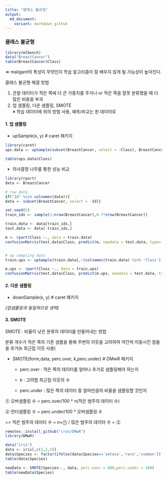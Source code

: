 ```yaml
---
title: "클래스 불균형"
output: 
  md_document:
    variant: markdown_github
---
```


### 클래스 불균형

```r
library(mlbench)
data("BreastCancer")
table(BreastCancer$Class)
```

=\> maligant의 특성이 무엇인지 학습 알고리즘이 잘 배우지 않게 될 가능성이 높아진다.

클래스 불균형 해결 방법

1.  관찰 데이터가 적은 쪽에 더 큰 가중치를 주거나 or 적은 쪽을 잘못 분류했을 때 더 많은 비용을 부과
2.  업 샘플링, 다운 샘플링, SMOTE\
    ※ 학습 데이터에 위의 방법 사용, 예측/비교는 원 데이터로

#### 1. 업 샘플링

-   upSample(x, y) \# caret 패키지

```r
library(caret)
ups.data <- upSample(subset(BreastCancer, select = -Class), BreastCancer$Class)

table(ups.data$Class)
```

-   의사결정 나무를 통한 성능 비교

```r
library(rpart)
data <- BreastCancer

# raw data
if("Id" %in% colnames(data)){
data <- subset(BreastCancer, select = -Id)}

set.seed(5)
train_idx <- sample(1:nrow(BreastCancer),0.7*nrow(BreastCancer))

train.data <- data[train_idx,]
test.data <- data[-train_idx,]

m <- rpart(Class ~., data = train.data)
confusionMatrix(test.data$Class, predict(m, newdata = test.data, type='class'))


# up sampling data
train.ups <- upSample(train.data[,!(colnames(train.data) %in% 'Class')], train.data$Class)

m.ups <- rpart(Class ~., data = train.ups)
confusionMatrix(test.data$Class, predict(m.ups, newdata = test.data, type='class'))
```

#### 2. 다운 샘플링

-   downSample(x, y) \# caret 패키지

*(업샘플링과 동일하므로 생략)*

#### 3. SMOTE

SMOTE : 비율이 낮은 분류의 데이터를 만들어내는 방법

분류 개수가 적은 쪽의 기존 샘플을 통해 주변의 이웃을 고려하여 약간씩 이동시킨 점들을 추가(k 최근접 이웃 사용)

-   SMOTE(form,data, perc.over, k,perc.under) \# DMwR 패키지

    -   perc.over : 적은 쪽의 데이터를 얼마나 추가로 샘플링해야 하는지

    -   k : 고려할 최근접 이웃의 수

    -   perc.under : 많은 쪽의 데이터 중 얼마만큼의 비율을 샘플링할 것인지

⓵ 오버샘플링 수 = perc.over/100 \* n(적은 범주의 데이터 수)

⓶ 언더샘플링 수 = perc.under/100 \* 오버샘플링 수

=\> 적은 범주의 데이터 수 = n+⓵ / 많은 범주의 데이터 수 = ⓶

```r
remotes::install_github("cran/DMwR")
library(DMwR)

data("iris")
data <- iris[,c(1,2,5)]
data$Species <- factor(ifelse(data$Species=='setosa','rare','common'))
table(data$Species)

newData <- SMOTE(Species~., data, perc.over = 600,perc.under = 100)
table(newData$Species)
```
